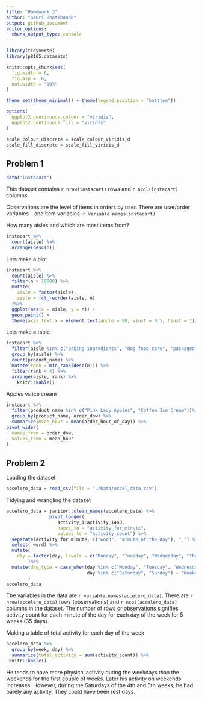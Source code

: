 ```yaml
---
title: "Homework 3"
author: "Gauri Bhatkhande"
output: github_document
editor_options: 
  chunk_output_type: console
---
```


```r
library(tidyverse)
library(p8105.datasets)

knitr::opts_chunk$set(
  fig.width = 6,
  fig.asp = .6,
  out.width = "90%"
)

theme_set(theme_minimal() + theme(legend.position = "botttom"))

options(
  ggplot2.continuous.colour = "viridis",
  ggplot2.continuous.fill = "viridis"
)

scale_colour_discrete = scale_colour_viridis_d
scale_fill_discrete = scale_fill_viridis_d
```

## Problem 1

```r
data("instacart")
```
This dataset contains `r nrow(instacart)` rows and `r ncol(instacart)` columns. 

Observations are the level of items in orders by user. There are user/order variables -- and item variables. `r variable.names(instacart)`

How many aisles and which are most items from? 
```r
instacart %>%
  count(aisle) %>%
  arrange(desc(n))
```
Lets make a plot 

```r
instacart %>%
  count(aisle) %>%
  filter(n > 10000) %>% 
  mutate(
    aisle = factor(aisle), 
    aisle = fct_reorder(aisle, n)
  )%>%
  ggplot(aes(x = aisle, y = n)) +
  geom_point() +
  theme(axis.text.x = element_text(angle = 90, vjust = 0.5, hjust = 1))
```

Lets make a table 

```r
instacart %>%
  filter(aisle %in% c("baking ingredients", "dog food care", "packaged vegetables fruits")) %>%
  group_by(aisle) %>%
  count(product_name) %>%
  mutate(rank = min_rank(desc(n))) %>%
  filter(rank < 4) %>%
  arrange(aisle, rank) %>%
    knitr::kable()
```
Apples vs ice cream 

```r
instacart %>%
  filter(product_name %in% c("Pink Lady Apples", "Coffee Ice Cream"))%>%
  group_by(product_name, order_dow) %>%
  summarize(mean_hour = mean(order_hour_of_day)) %>%
pivot_wider(
  names_from = order_dow, 
  values_from = mean_hour
)
```

## Problem 2

Loading the dataset
```r
accelero_data = read_csv(file = "./Data/accel_data.csv")
```

Tidying and wrangling the dataset 
```r
accelero_data = janitor::clean_names(accelero_data) %>%
                pivot_longer(
                   activity_1:activity_1440,
                   names_to = "activity_for_minute",
                   values_to = "activity_count") %>%
  separate(activity_for_minute, c("word", "minute_of_the_day"), "_") %>%
  select(-word) %>%
  mutate(
    day = factor(day, levels = c("Monday", "Tuesday", "Wednesday", "Thursday", "Friday", "Saturday", "Sunday"))
        )%>%
  mutate(day_type = case_when(day %in% c("Monday", "Tuesday", "Wednesday", "Thursday", "Friday") ~ "Weekday",
                              day %in% c("Saturday", "Sunday") ~ "Weekend")
        )
accelero_data
```
The variables in the data are `r variable.names(accelero_data)`. There are `r nrow(accelero_data)` rows (observations) and `r ncol(accelero_data)` columns in the dataset. The number of rows or observations signifies activity count for each minute of the day for each day of the week for 5 weeks (35 days). 

Making a table of total activity for each day of the week
```r
accelero_data %>%
  group_by(week, day) %>%
  summarize(total_activity = sum(activity_count)) %>%
 knitr::kable()
```
He tends to have more physical activity during the weekdays than the weekends for the first couple of weeks. Later his activity on weekends increases. However, during the Saturdays of the 4th and 5th weeks, he had barely any activity. They could have been rest days. 




